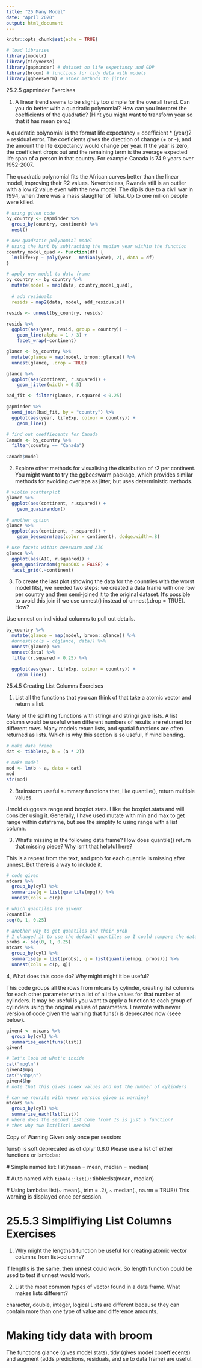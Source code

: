 ```yaml
---
title: "25 Many Model"
date: "April 2020"
output: html_document
---
```


```r
knitr::opts_chunk$set(echo = TRUE)

# load libraries
library(modelr)
library(tidyverse)
library(gapminder) # dataset on life expectancy and GDP
library(broom) # functions for tidy data with models
library(ggbeeswarm) # other methods to jitter

```

25.2.5 gapminder Exercises

1. A linear trend seems to be slightly too simple for the overall trend. Can you do better with a quadratic polynomial? How can you interpret the coefficients of the quadratic? (Hint you might want to transform year so that it has mean zero.)

A quadratic polynomial is the format life expectancy = coefficient * (year)2 + residual error.
The coeficients gives the direction of change (+ or -), and the amount the life expectancy would change per year. If the year is zero, the coefficient drops out and the remaining term is the average expected life span of a person in that country. For example Canada is 74.9 years over 1952-2007. 

The quadratic polynomial fits the African curves better than the linear model, improving their R2 values. Nevertheless, Rwanda still is an outlier with a low r2 value even with the new model. The dip is due to a civil war in 1994, when there was a mass slaughter of Tutsi. Up to one million people were killed.

```r

# using given code
by_country <- gapminder %>% 
  group_by(country, continent) %>% 
  nest()

# new quadratic polynomial model 
# using the hint by subtracting the median year within the function
country_model_quad <- function(df) {
  lm(lifeExp ~ poly(year - median(year), 2), data = df)
}

# apply new model to data frame
by_country <- by_country %>% 
  mutate(model = map(data, country_model_quad),
  
  # add residuals
  resids = map2(data, model, add_residuals))

resids <- unnest(by_country, resids)

resids %>% 
  ggplot(aes(year, resid, group = country)) +
    geom_line(alpha = 1 / 3) + 
    facet_wrap(~continent)

glance <- by_country %>% 
  mutate(glance = map(model, broom::glance)) %>% 
  unnest(glance, .drop = TRUE)

glance %>% 
  ggplot(aes(continent, r.squared)) + 
    geom_jitter(width = 0.5)

bad_fit <- filter(glance, r.squared < 0.25)

gapminder %>% 
  semi_join(bad_fit, by = "country") %>% 
  ggplot(aes(year, lifeExp, colour = country)) +
    geom_line()

# find out coeffiecents for Canada
Canada <- by_country %>%
  filter(country == "Canada")
  
Canada$model

```


2. Explore other methods for visualising the distribution of r2 per continent. You might want to try the ggbeeswarm package, which provides similar methods for avoiding overlaps as jitter, but uses deterministic methods.

```r

# violin scatterplot
glance %>% 
  ggplot(aes(continent, r.squared)) + 
    geom_quasirandom()

# another option
glance %>% 
  ggplot(aes(continent, r.squared)) + 
    geom_beeswarm(aes(color = continent), dodge.width=.8)

# use facets within beeswarm and AIC
glance %>%
  ggplot(aes(AIC, r.squared)) +
  geom_quasirandom(groupOnX = FALSE) +
  facet_grid(.~continent)

```


3. To create the last plot (showing the data for the countries with the worst model fits), we needed two steps: we created a data frame with one row per country and then semi-joined it to the original dataset. It’s possible to avoid this join if we use unnest() instead of unnest(.drop = TRUE). How?

Use unnest on individual columns to pull out details.

```r

by_country %>% 
  mutate(glance = map(model, broom::glance)) %>% 
  #unnest(cols = c(glance, data)) %>%
  unnest(glance) %>%
  unnest(data) %>%
  filter(r.squared < 0.25) %>%

  ggplot(aes(year, lifeExp, colour = country)) +
    geom_line()

```


25.4.5 Creating List Columns Exercises

1. List all the functions that you can think of that take a atomic vector and return a list.

Many of the splitting functions with stringr and stringi give lists. A list column would be useful when different numbers of results are returned for different rows. Many models return lists, and spatial functions are often returned as lists. Which is why this section is so useful, if mind bending.


```r
# make data frame
dat <- tibble(a, b = (a * 2))

# make model
mod <- lm(b ~ a, data = dat)
mod
str(mod)

```


2. Brainstorm useful summary functions that, like quantile(), return multiple values.

Jrnold duggests range and boxplot.stats. I like the boxplot.stats and will consider using it. Generally, I have used mutate with min and max to get range within dataframe, but see the simplity to using range with a list column.


3. What’s missing in the following data frame? How does quantile() return that missing piece? Why isn’t that helpful here?

This is a repeat from the text, and prob for each quantile is missing after unnest. But there is a way to include it.

```r
# code given
mtcars %>% 
  group_by(cyl) %>% 
  summarise(q = list(quantile(mpg))) %>% 
  unnest(cols = c(q))

# which quantiles are given?
?quantile
seq(0, 1, 0.25)

# another way to get quantiles and their prob
# I changed it to use the default quantiles so I could compare the data frames
probs <- seq(0, 1, 0.25)
mtcars %>% 
  group_by(cyl) %>% 
  summarise(p = list(probs), q = list(quantile(mpg, probs))) %>% 
  unnest(cols = c(p, q))

```

4, What does this code do? Why might might it be useful?

This code groups all the rows from mtcars by cylinder, creating list columns for each other parameter with a list of all the values for that number of cylinders. It may be useful is you want to apply a function to each group of cylinders using the original values of parameters. I rewrote with newer version of code given the warning that funs() is deprecated now (seee below). 


```r
given4 <- mtcars %>% 
  group_by(cyl) %>% 
  summarise_each(funs(list))
given4

# let's look at what's inside
cat("mpg\n")
given4$mpg
cat("\nhp\n")
given4$hp
# note that this gives index values and not the number of cylinders

# can we rewrite with newer version given in warning?
mtcars %>%
  group_by(cyl) %>%
  summarise_each(lst(list)) 
# where does the second list come from? Is is just a function? 
# then why two lst(list) needed


```

Copy of Warning Given only once per session: 

funs() is soft deprecated as of dplyr 0.8.0
Please use a list of either functions or lambdas: 

  # Simple named list: 
  list(mean = mean, median = median)

  # Auto named with `tibble::lst()`: 
  tibble::lst(mean, median)

  # Using lambdas
  list(~ mean(., trim = .2), ~ median(., na.rm = TRUE))
This warning is displayed once per session.


# 25.5.3 Simplifiying List Columns Exercises

1. Why might the lengths() function be useful for creating atomic vector columns from list-columns?

If lengths is the same, then unnest could work. So length function could be used to test if unnest would work.

2. List the most common types of vector found in a data frame. What makes lists different?

character, double, integer, logical
Lists are different because they can contain more than one type of value and difference amounts.

# Making tidy data with broom

The functions glance (gives model stats), tidy (gives model cooeffiecents) and augment (adds predictions, residuals, and se to data frame) are useful.

